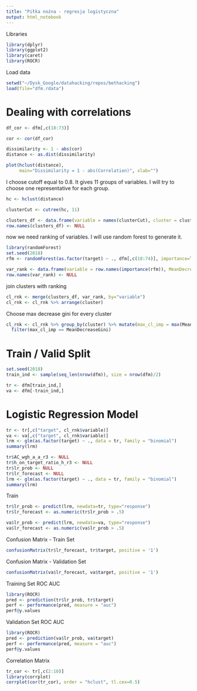 ```yaml
---
title: "Piłka nożna - regresja logistyczna"
output: html_notebook
---
```


Libraries
```r
library(dplyr)
library(ggplot2)
library(caret)
library(ROCR)
```


Load data
```r
setwd("~/Dysk_Google/datahacking/repos/bethacking")
load(file="dfm.rdata")
```


# Dealing with correlations 
```r
df_cor <- dfm[,c(18:73)]
```

```r
cor <- cor(df_cor)
```

```r
dissimilarity <- 1 - abs(cor)
distance <- as.dist(dissimilarity)
```

```r
plot(hclust(distance), 
     main="Dissimilarity = 1 - abs(Correlation)", xlab="")
```

I choose cutoff equal to 0.8. 
It gives 11 groups of variables. I will try to choose one representative for each group. 

```r
hc <- hclust(distance)
```

```r
clusterCut <- cutree(hc, 11)
```

```r
clusters_df <- data.frame(variable = names(clusterCut), cluster = clusterCut, stringsAsFactors = F)
row.names(clusters_df) <- NULL
```

now we need ranking of variables. I will use random forest to generate it. 

```r
library(randomForest)
set.seed(2018)
rfm <- randomForest(as.factor(target) ~ ., dfm[,c(18:74)], importance=TRUE)
```

```r
var_rank <- data.frame(variable = row.names(importance(rfm)), MeanDecreaseGini=importance(rfm)[,4], stringsAsFactors = FALSE)
row.names(var_rank) <- NULL
```

join clusters with ranking
```r
cl_rnk <- merge(clusters_df, var_rank, by="variable")
cl_rnk <- cl_rnk %>% arrange(cluster)
```

Choose max decrease gini for every cluster
```r
cl_rnk <- cl_rnk %>% group_by(cluster) %>% mutate(max_cl_imp = max(MeanDecreaseGini)) %>% ungroup() %>%
  filter(max_cl_imp == MeanDecreaseGini)
```


# Train / Valid Split
```r
set.seed(2018)
train_ind <- sample(seq_len(nrow(dfm)), size = nrow(dfm)/2)

tr <- dfm[train_ind,]
va <- dfm[-train_ind,]

```

# Logistic Regression Model 
```r
tr <- tr[,c("target", cl_rnk$variable)]
va <- va[,c("target", cl_rnk$variable)]
lrm <- glm(as.factor(target) ~ ., data = tr, family = "binomial")
summary(lrm)
```

```r
tr$AC_wgh_a_a_r3 <- NULL
tr$h_on_target_ratio_h_r3 <- NULL
tr$lr_prob <- NULL
tr$lr_forecast <- NULL
lrm <- glm(as.factor(target) ~ ., data = tr, family = "binomial")
summary(lrm)

```

Train
```r
tr$lr_prob <- predict(lrm, newdata=tr, type="response")
tr$lr_forecast <- as.numeric(tr$lr_prob > .5)

va$lr_prob <- predict(lrm, newdata=va, type="response")
va$lr_forecast <- as.numeric(va$lr_prob > .5)
```


Confusion Matrix - Train Set
```r
confusionMatrix(tr$lr_forecast, tr$target, positive = '1')
```

Confusion Matrix - Validation Set
```r
confusionMatrix(va$lr_forecast, va$target, positive = '1')
```


Training Set ROC AUC
```r
library(ROCR)
pred <- prediction(tr$lr_prob, tr$target)
perf <- performance(pred, measure = "auc")
perf@y.values
```


Validation Set ROC AUC
```r
library(ROCR)
pred <- prediction(va$lr_prob, va$target)
perf <- performance(pred, measure = "auc")
perf@y.values
```



Correlation Matrix
```r
tr_cor <- tr[,c(2:10)]
library(corrplot)
corrplot(cor(tr_cor), order = "hclust", tl.cex=0.5)
```

